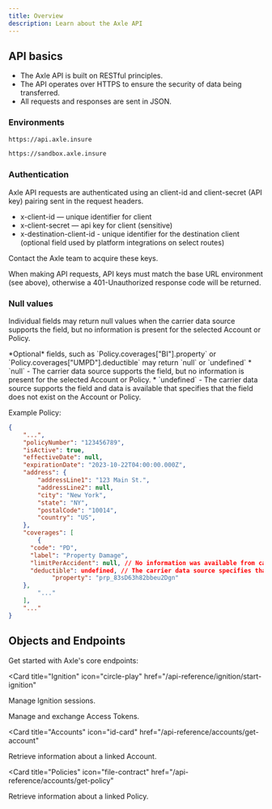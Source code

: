 ```yaml
---
title: Overview
description: Learn about the Axle API
---
```


## API basics

- The Axle API is built on RESTful principles.
- The API operates over HTTPS to ensure the security of data being transferred.
- All requests and responses are sent in JSON.

### Environments

<CodeGroup>

```bash Production
https://api.axle.insure
```

```bash Sandbox
https://sandbox.axle.insure
```

</CodeGroup>

### Authentication

Axle API requests are authenticated using an client-id and client-secret (API key) pairing sent in the request headers.

- x-client-id — unique identifier for client
- x-client-secret — api key for client (sensitive)
- x-destination-client-id - unique identifier for the destination client (optional field used by platform integrations on select routes)

<Check>Contact the Axle team to acquire these keys.</Check>

When making API requests, API keys must match the base URL environment (see above), otherwise a 401-Unauthorized response code will be returned.

### Null values

Individual fields may return null values when the carrier data source supports the field, but no information is present for the selected Account or Policy.

<Tip>
  *Optional* fields, such as `Policy.coverages["BI"].property` or
  `Policy.coverages["UMPD"].deductible` may return `null` or `undefined` *
  `null` - The carrier data source supports the field, but no information is
  present for the selected Account or Policy. * `undefined` - The carrier data
  source supports the field and data is available that specifies that the field
  does not exist on the Account or Policy.
</Tip>

Example Policy:

```json
{
	"...",
	"policyNumber": "123456789",
	"isActive": true,
	"effectiveDate": null,
	"expirationDate": "2023-10-22T04:00:00.000Z",
	"address": {
		"addressLine1": "123 Main St.",
		"addressLine2": null,
		"city": "New York",
		"state": "NY",
		"postalCode": "10014",
		"country": "US",
	},
	"coverages": [
		{
      "code": "PD",
      "label": "Property Damage",
      "limitPerAccident": null, // No information was available from carrier data source
      "deductible": undefined, // The carrier data source specifies that here is no deductible present for this coverage
			"property": "prp_83sD63h82bbeu2Dgn"
    },
		"..."
	],
	"..."
}
```

## Objects and Endpoints

Get started with Axle's core endpoints:

<Card
  title="Ignition"
  icon="circle-play"
  href="/api-reference/ignition/start-ignition"
>
  Manage Ignition sessions.
</Card>

<Card title="Tokens" icon="key" href="/api-reference/tokens/exchange-token">
  Manage and exchange Access Tokens.
</Card>

<Card
  title="Accounts"
  icon="id-card"
  href="/api-reference/accounts/get-account"
>
  Retrieve information about a linked Account.
</Card>

<Card
  title="Policies"
  icon="file-contract"
  href="/api-reference/accounts/get-policy"
>
  Retrieve information about a linked Policy.
</Card>
